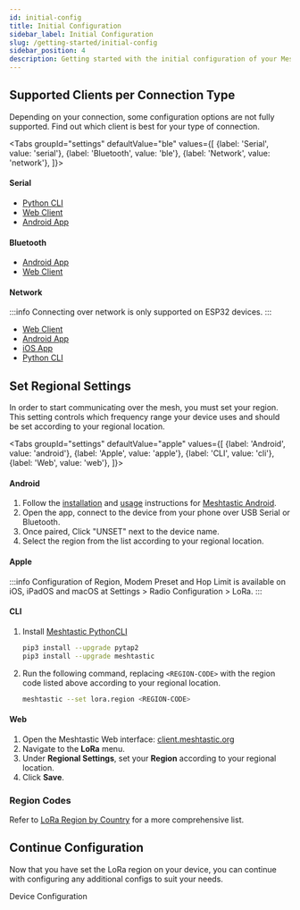 ```yaml
---
id: initial-config
title: Initial Configuration
sidebar_label: Initial Configuration
slug: /getting-started/initial-config
sidebar_position: 4
description: Getting started with the initial configuration of your Meshtastic device including serial, bluetooth, LoRa, and more.
---
```



## Supported Clients per Connection Type

Depending on your connection, some configuration options are not fully supported. Find out which client is best for your type of connection.

<Tabs
groupId="settings"
defaultValue="ble"
values={[
{label: 'Serial', value: 'serial'},
{label: 'Bluetooth', value: 'ble'},
{label: 'Network', value: 'network'},
]}>
<TabItem value="serial">

#### Serial

- [Python CLI](/docs/software/python/cli/)
- [Web Client](https://client.meshtastic.org)
- [Android App](/docs/category/android-app)

</TabItem>
<TabItem value="ble">

#### Bluetooth

- [Android App](/docs/category/android-app)
- [Web Client](https://client.meshtastic.org)

</TabItem>
<TabItem value="network">

#### Network

:::info
Connecting over network is only supported on ESP32 devices.
:::

- [Web Client](https://client.meshtastic.org)
- [Android App](/docs/category/android-app)
- [iOS App](/docs/category/apple-apps)
- [Python CLI](/docs/software/python/cli/)

</TabItem>
</Tabs>

## Set Regional Settings

In order to start communicating over the mesh, you must set your region. This setting controls which frequency range your device uses and should be set according to your regional location.

<Tabs
groupId="settings"
defaultValue="apple"
values={[
{label: 'Android', value: 'android'},
{label: 'Apple', value: 'apple'},
{label: 'CLI', value: 'cli'},
{label: 'Web', value: 'web'},
]}>
<TabItem value="android">

#### Android

1. Follow the [installation](/docs/software/android/installation) and [usage](/docs/software/python/cli/usage) instructions for [Meshtastic Android](/docs/category/android-app).
2. Open the app, connect to the device from your phone over USB Serial or Bluetooth.
3. Once paired, Click "UNSET" next to the device name.
4. Select the region from the list according to your regional location.

</TabItem>
<TabItem value="apple">

#### Apple

:::info
Configuration of Region, Modem Preset and Hop Limit is available on iOS, iPadOS and macOS at Settings > Radio Configuration > LoRa.
:::

</TabItem>
<TabItem value="cli">

#### CLI

1. Install [Meshtastic PythonCLI](/docs/software/python/cli/installation)
   ```sh
   pip3 install --upgrade pytap2
   pip3 install --upgrade meshtastic
   ```
2. Run the following command, replacing `<REGION-CODE>` with the region code listed above according to your regional location.
   ```sh
   meshtastic --set lora.region <REGION-CODE>
   ```

</TabItem>
<TabItem value="web">

#### Web

1. Open the Meshtastic Web interface: [client.meshtastic.org](https://client.meshtastic.org)
2. Navigate to the **LoRa** menu.
3. Under **Regional Settings**, set your **Region** according to your regional location.
4. Click **Save**.

</TabItem>
</Tabs>

### Region Codes

Refer to [LoRa Region by Country](/docs/configuration/region-by-country) for a more comprehensive list.

<LoRaRegions />

## Continue Configuration

Now that you have set the LoRa region on your device, you can continue with configuring any additional configs to suit your needs.

<div className="indexCtasBody">
  <Link
    className={"button button--outline button--lg cta--button"}
    to={"/docs/configuration/"}
  >
    Device Configuration
  </Link>
</div>

